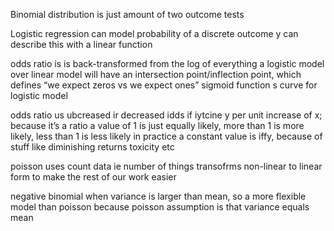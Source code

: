 Binomial distribution is just amount of two outcome tests

Logistic regression can model probability of a discrete outcome y
    can describe this with a linear function

odds ratio is is back-transformed from the log of everything
a logistic model over linear model will have an intersection point/inflection
point, which defines "we expect zeros vs we expect ones"
    sigmoid function s curve for logistic model

odds ratio us ubcreased ir decreased idds if iytcine y per unit increase of x;
because it's a ratio a value of 1 is just equally likely, more than 1 is more
likely, less than 1 is less likely
    in practice a constant value is iffy, because of stuff like diminishing
    returns toxicity etc

poisson uses count data ie number of things
transofrms non-linear to linear form to make the rest of our work easier

negative binomial when variance is larger than mean, so a more flexible model
than poisson because poisson assumption is that variance equals mean

